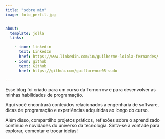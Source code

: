 ```yaml
---
title: "sobre mim"
image: foto_perfil.jpg


about:
  template: jolla
  links:

    - icon: linkedin
      text: LinkedIn
      href: https://www.linkedin.com/in/guilherme-loiola-fernandes/
    - icon: github
      text: Github
      href: https://github.com/guiflorence05-sudo

---
```


Esse blog foi criado para um curso da Tomorrow e para desenvolver as minhas habilidades de programação.

Aqui você encontrará conteúdos relacionados a engenharia de software, dicas de programação e experiências adquiridas ao longo do curso.

Além disso, compartilho projetos práticos, reflexões sobre o aprendizado contínuo e novidades do universo da tecnologia. Sinta-se à vontade para explorar, comentar e trocar ideias!
